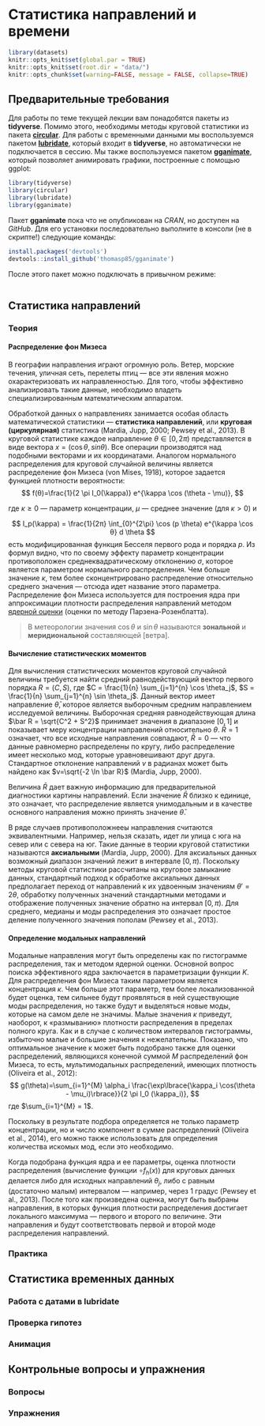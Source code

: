 # Статистика направлений и времени {#circular}

```r
library(datasets)
knitr::opts_knit$set(global.par = TRUE)
knitr::opts_knit$set(root.dir = "data/")
knitr::opts_chunk$set(warning=FALSE, message = FALSE, collapse=TRUE)
```

## Предварительные требования {#circular_prerequisites}

Для работы по теме текущей лекции вам понадобятся пакеты из __tidyverse__. Помимо этого, необходимы методы круговой статистики из пакета [__circular__](https://cran.r-project.org/web/packages/circular/). Для работы с временными данными мы воспользуемся пакетом [__lubridate__](https://lubridate.tidyverse.org/), который входит в __tidyverse__, но автоматически не подключается в сессию. Мы также воспользуемся пакетом [__gganimate__](https://github.com/thomasp85/gganimate), который позволяет анимировать графики, построенные с помощью ggplot:
```r
library(tidyverse)
library(circular)
library(lubridate)
library(gganimate)
```

Пакет __gganimate__ пока что не опубликован на _CRAN_, но доступен на _GitHub_. Для его установки последовательно выполните в консоли (не в скрипте!) следующие команды:
```r
install.packages('devtools')
devtools::install_github('thomasp85/gganimate')
```

После этого пакет можно подключать в привычном режиме:
```r

```

## Статистика направлений {#circular_circ}

### Теория {#circular_circ_theory}

#### Распределение фон Мизеса {#circular_circ_mises}

В географии направления играют огромную роль. Ветер, морские течения, уличная сеть, перелеты птиц --- все эти явления можно охарактеризовать их направленностью. Для того, чтобы эффективно анализировать такие данные, необходимо владеть специализированным математическим аппаратом. 

Обработкой данных о направлениях занимается особая область математической статистики — __статистика направлений__, или __круговая (циркулярная)__ статистика (Mardia, Jupp, 2000; Pewsey et al., 2013). В круговой статистике каждое направление $\theta \in [0, 2\pi)$ представляется в виде вектора $x = (\cos \theta, sin \theta)$. Все операции производятся над подобными векторами и их координатами. Аналогом нормального распределения для круговой случайной величины является распределение фон Мизеса (von Mises, 1918), которое задается функцией плотности вероятности:
$$
f(θ)=\frac{1}{2 \pi I_0(\kappa)} e^{\kappa \cos (\theta - \mu)},
$$

где $\kappa \geq 0$ — параметр концентрации, $\mu$ — среднее значение (для $\kappa > 0$) и 

$$
I_p(\kappa) = \frac{1}{2π} \int_{0}^{2\pi} \cos (p \theta) e^{\kappa \cos θ} d \theta
$$
есть модифицированная функция Бесселя первого рода и порядка $p$. Из формул видно, что по своему эффекту параметр концентрации противоположен среднеквадратическому отклонению $\sigma$, которое является параметром нормального распределения. Чем больше значение $\kappa$, тем более сконцентрировано распределение относительно среднего значения — отсюда идет название этого параметра. Распределение фон Мизеса используется для построения ядра при аппроксимации плотности распределения направлений методом [ядерной оценки](https://en.wikipedia.org/wiki/Kernel_density_estimation) (оценки по методу Парзена-Розенблатта).

> В метеорологии значения $\cos \theta$ и $\sin \theta$ называются __зональной__ и __меридиональной__ составляющей [ветра].

#### Вычисление статистических моментов {#circular_circ_stats}

Для вычисления статистических моментов круговой случайной величины требуется найти средний равнодействующий вектор первого порядка $R = (C, S)$, где $C = \frac{1}{n} \sum_{j=1}^{n} \cos \theta_j$, $S = \frac{1}{n} \sum_{j=1}^{n} \sin \theta_j$. Данный вектор имеет направление $\bar\theta$, которое является выборочным средним направлением исследуемой величины. Выборочная средняя равнодействующая длина $\bar R = \sqrt{C^2 + S^2}$ принимает значения в диапазоне $[0, 1]$ и показывает меру концентрации направлений относительно $\theta$. $\bar R = 1$ означает, что все исходные направления совпадают, $\bar R = 0$ --- что данные равномерно распределены по кругу, либо распределение имеет несколько мод, которые уравновешивают друг друга. Стандартное отклонение направлений $v$ в радианах может быть найдено как $v=\sqrt{-2 \ln \bar R}$ (Mardia, Jupp, 2000).

Величина $\bar R$ дает важную информацию для предварительной диагностики картины направлений. Если значение $\bar R$ близко к единице, это означает, что распределение является унимодальным и в качестве основного направления можно принять значение $\bar θ$. 

В ряде случаев противоположнееы направления считаются эквивалентными. Например, нельзя сказать, идет ли улица с юга на север или с севера на юг. Такие данные в теории круговой статистики называются __аксиальными__ (Mardia, Jupp, 2000). Для аксиальных данных возможный диапазон значений лежит в интервале $[0, \pi)$. Поскольку методы круговой статистики рассчитаны на круговое замыкание данных, стандартный подход к обработке аксиальных данных предполагает переход от направлений к их удвоенным значениям $\theta' = 2\theta$, обработку полученных значений стандартными методами и отображение полученных значение обратно на интервал $[0, \pi)$. Для среднего, медианы и моды распределения это означает простое деление полученного значения пополам (Pewsey et al., 2013).

#### Определение модальных направлений {#circular_circ_modes}

Модальные направления могут быть определены как по гистограмме распределения, так и методом ядерной оценки. Основной вопрос поиска эффективного ядра заключается в параметризации функции $K$. Для распределения фон Мизеса таким параметром является концентрация $\kappa$. Чем больше этот параметр, тем более локализованной будет оценка, тем сильнее будут проявляться в ней существующие моды распределения, но также будут и выделяться новые моды, которые на самом деле не значимы. Малые значения $\kappa$ приведут, наоборот, к «размыванию» плотности распределения в пределах полного круга. Как и в случае с количеством интервалов гистограммы, избыточно малые и большие значения κ нежелательны. Показано, что оптимальное значение κ может быть подобрано также для оценки распределений, являющихся конечной суммой $M$ распределений фон Мизеса, то есть, мультимодальных распределений, имеющих плотность (Oliveira et al., 2012):
$$
g(\theta)=\sum_{i=1}^{M} \alpha_i \frac{\exp\lbrace{\kappa_i \cos(\theta - \mu_i)\rbrace}}{2 \pi I_0 (\kappa_i)},
$$
где $\sum_{i=1}^{M} = 1$.

Поскольку в результате подбора определяется не только параметр концентрации, но и число компонент в сумме распределений (Oliveira et al., 2014), его можно также использовать для определения количества искомых мод, если это необходимо. 

Когда подобрана функция ядра и ее параметры, оценка плотности распределения (вычисление функции $\circ f _h (x)$) для круговых данных делается либо для исходных направлений $\theta_j$, либо с равным (достаточно малым) интервалом — например, через 1 градус (Pewsey et al., 2013). После того как произведена оценка, могут быть выбраны направления, в которых функция плотности распределения достигает локального максимума — первого и второго по величине.  Эти направления и будут соответствовать первой и второй моде распределения направлений.

### Практика {#circular_circ_vis}

## Статистика временных данных {#circular_time}

### Работа с датами в lubridate {#circular_time_lubridate}

### Проверка гипотез {#circular_time_tests}

### Анимация {#circular_time_animation}

## Контрольные вопросы и упражнения {#questions_tasks_stat2}

### Вопросы {#questions_stat2}

### Упражнения {#tasks_stat2}

